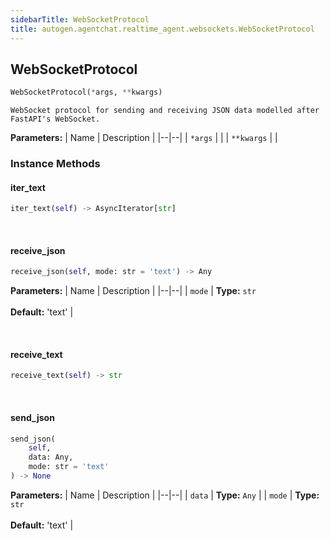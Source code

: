 ```yaml
---
sidebarTitle: WebSocketProtocol
title: autogen.agentchat.realtime_agent.websockets.WebSocketProtocol
---
```

<h2 id="autogen.agentchat.realtime_agent.websockets.WebSocketProtocol" class="doc doc-heading">
    <code class="doc-symbol doc-symbol-heading doc-symbol-class"></code>
    <span class="doc doc-object-name doc-class-name">WebSocketProtocol</span>
</h2>

```python
WebSocketProtocol(*args, **kwargs)
```

    WebSocket protocol for sending and receiving JSON data modelled after FastAPI's WebSocket.

<b>Parameters:</b>
| Name | Description |
|--|--|
| `*args` |  |
| `**kwargs` |  |

### Instance Methods

<code class="doc-symbol doc-symbol-heading doc-symbol-method"></code>
#### iter_text

```python
iter_text(self) -> AsyncIterator[str]
```

    

<br />

<code class="doc-symbol doc-symbol-heading doc-symbol-method"></code>
#### receive_json

```python
receive_json(self, mode: str = 'text') -> Any
```

    

<b>Parameters:</b>
| Name | Description |
|--|--|
| `mode` | **Type:** `str`<br/><br/>**Default:** 'text' |

<br />

<code class="doc-symbol doc-symbol-heading doc-symbol-method"></code>
#### receive_text

```python
receive_text(self) -> str
```

    

<br />

<code class="doc-symbol doc-symbol-heading doc-symbol-method"></code>
#### send_json

```python
send_json(
    self,
    data: Any,
    mode: str = 'text'
) -> None
```

    

<b>Parameters:</b>
| Name | Description |
|--|--|
| `data` | **Type:** `Any` |
| `mode` | **Type:** `str`<br/><br/>**Default:** 'text' |

<br />